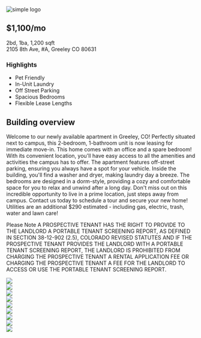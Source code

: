 
<div style={{margin: '0rem',   display: 'grid',
  gridTemplateColumns: '[a0] 1fr [a1] 4fr [a2] 1fr [b2] 3fr [a3] 2fr [b3] 2fr [a4] 3fr [b4] 1fr [a5] 4fr [a6]',
  gridColumnGap: '2vw',
  gridRowGap: '5vh',
  margin: '0rem'}}>
    <div style={{backgroundColor: 'rgb(255 213 95)', gridColumn: 'a0 / a6'}}>
      <Image
        alt='simple logo'
        width={492 / 4}
        height={492 / 4}
        src='/simple_logo.png'
      />
</div>
<div style={{gridColumn: 'a1 / b2'}}>
<h2 style={{marginBottom: '2rem', fontWeight: '700'}}>$1,100/mo</h2>
<div style={{marginBottom: '2rem'}}>2bd, 1ba, 1,200 sqft</div>

<div style={{marginBottom: '2rem', fontWeight: '700'}}>2105 8th Ave, #A, Greeley CO 80631</div>


<div style={{marginBottom: '1rem'}}>
<h3>Highlights</h3>
<div style={{margin: '1rem'}}>

<ul>
<li>Pet Friendly</li>
<li>In-Unit Laundry</li>
<li>Off Street Parking</li>
<li>Spacious Bedrooms</li>
<li>Flexible Lease Lengths</li>
</ul>
</div>
</div>
</div>

<div style={{gridColumn: 'a3 / a5'}}>
<h2>Building overview</h2>
<p style={{margin: '1rem 0 1rem 0'}}>

Welcome to our newly available apartment in Greeley, CO! 
Perfectly situated next to campus, this 2-bedroom, 1-bathroom unit is now leasing for immediate move-in. 
This home comes with an office and a spare bedroom! With its convenient location, 
you'll have easy access to all the amenities and activities the campus has to offer. 
The apartment features off-street parking, ensuring you always have a spot for your vehicle. 
Inside the building, you'll find a washer and dryer, making laundry day a breeze. 
The bedrooms are designed in a dorm-style, providing a cozy and comfortable space for you to 
relax and unwind after a long day. Don't miss out on this incredible opportunity to live 
in a prime location, just steps away from campus. Contact us today to schedule a tour and secure your new home!
Utilities are an additional $290 estimated - including gas, electric, trash, water and lawn care!
</p>
<p style={{marginTop: '1rem'}}>
Please Note
A PROSPECTIVE TENANT HAS THE RIGHT TO PROVIDE TO THE LANDLORD A PORTABLE TENANT SCREENING REPORT, AS DEFINED IN SECTION 38-12-902 (2.5), COLORADO REVISED STATUTES AND IF THE PROSPECTIVE TENANT PROVIDES THE LANDLORD WITH A PORTABLE TENANT SCREENING REPORT, THE LANDLORD IS PROHIBITED FROM CHARGING THE PROSPECTIVE TENANT A RENTAL APPLICATION FEE OR CHARGING THE PROSPECTIVE TENANT A FEE FOR THE LANDLORD TO ACCESS OR USE THE PORTABLE TENANT SCREENING REPORT.
</p>
</div>

</div>


<div style={{display: 'inline-flex', gap: '2rem', flexWrap: 'wrap', margin: '2rem'}} >
    <div>
        <Image quality={100} style={{objectFit: 'cover', boxShadow: 'rgba(0, 0, 0, 0.1) 0px 10px 15px -3px, rgba(0, 0, 0, 0.1) 0px 4px 6px -4px', borderRadius: '1rem'}} width={250} height={250} src="https://photos.zillowstatic.com/fp/08bb9c3d1af9bb3d78486d946c0dfde2-o_a.webp"/>
    </div>
    <div>
        <Image quality={100} style={{objectFit: 'cover', boxShadow: 'rgba(0, 0, 0, 0.1) 0px 10px 15px -3px, rgba(0, 0, 0, 0.1) 0px 4px 6px -4px', borderRadius: '1rem'}} width={250} height={250} src="https://photos.zillowstatic.com/fp/5b5df924b65c9dff12b7e952039c73b5-uncropped_scaled_within_1536_1152.webp"/>
    </div>
    <div>
        <Image quality={100} style={{objectFit: 'cover', boxShadow: 'rgba(0, 0, 0, 0.1) 0px 10px 15px -3px, rgba(0, 0, 0, 0.1) 0px 4px 6px -4px', borderRadius: '1rem'}} width={250} height={250} src="https://photos.zillowstatic.com/fp/86abb7f3e790990b9702e6f7060a830b-uncropped_scaled_within_1536_1152.webp"/>
    </div>
    <div>
        <Image quality={100} style={{objectFit: 'cover', boxShadow: 'rgba(0, 0, 0, 0.1) 0px 10px 15px -3px, rgba(0, 0, 0, 0.1) 0px 4px 6px -4px', borderRadius: '1rem'}} width={250} height={250} src="https://photos.zillowstatic.com/fp/768b685d39d84a9f392120718d783835-uncropped_scaled_within_1536_1152.webp"/>
    </div>
    <div>
        <Image quality={100} style={{objectFit: 'cover', boxShadow: 'rgba(0, 0, 0, 0.1) 0px 10px 15px -3px, rgba(0, 0, 0, 0.1) 0px 4px 6px -4px', borderRadius: '1rem'}} width={250} height={250} src="https://photos.zillowstatic.com/fp/87387a588439db14d823af49702a07eb-uncropped_scaled_within_1536_1152.webp"/>
    </div>
    <div>
        <Image quality={100} style={{objectFit: 'cover', boxShadow: 'rgba(0, 0, 0, 0.1) 0px 10px 15px -3px, rgba(0, 0, 0, 0.1) 0px 4px 6px -4px', borderRadius: '1rem'}} width={250} height={250} src="https://photos.zillowstatic.com/fp/9b84214803b23d583b876a77d7ee8e36-uncropped_scaled_within_1536_1152.webp"/>
    </div>
    <div>
        <Image quality={100} style={{objectFit: 'cover', boxShadow: 'rgba(0, 0, 0, 0.1) 0px 10px 15px -3px, rgba(0, 0, 0, 0.1) 0px 4px 6px -4px', borderRadius: '1rem'}} width={250} height={250} src="https://photos.zillowstatic.com/fp/f2d8330987b2e97bf95526584f0b1fd8-uncropped_scaled_within_1536_1152.webp"/>
    </div>
    <div>
        <Image quality={100} style={{objectFit: 'cover', boxShadow: 'rgba(0, 0, 0, 0.1) 0px 10px 15px -3px, rgba(0, 0, 0, 0.1) 0px 4px 6px -4px', borderRadius: '1rem'}} width={250} height={250} src="https://photos.zillowstatic.com/fp/331caa2dd8a9d00c178f2cb00ef12030-uncropped_scaled_within_1536_1152.webp"/>
    </div>
    <div>
        <Image quality={100} style={{objectFit: 'cover', boxShadow: 'rgba(0, 0, 0, 0.1) 0px 10px 15px -3px, rgba(0, 0, 0, 0.1) 0px 4px 6px -4px', borderRadius: '1rem'}} width={250} height={250} src="https://photos.zillowstatic.com/fp/3daf891ee3e78ba04795a4ea7df8cec2-uncropped_scaled_within_1536_1152.webp"/>
    </div>
</div>
